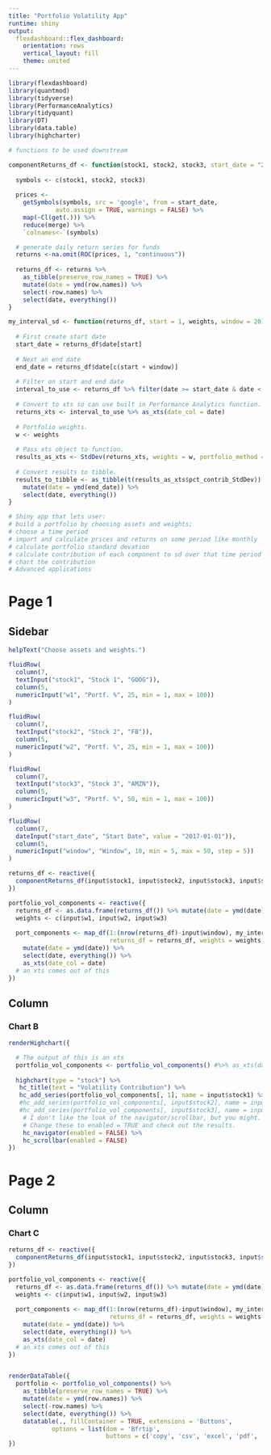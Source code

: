 ```yaml
---
title: "Portfolio Volatility App"
runtime: shiny
output: 
  flexdashboard::flex_dashboard:
    orientation: rows
    vertical_layout: fill
    theme: united
---
```



```r
library(flexdashboard)
library(quantmod)
library(tidyverse)
library(PerformanceAnalytics)
library(tidyquant)
library(DT)
library(data.table)
library(highcharter)

# functions to be used downstream

componentReturns_df <- function(stock1, stock2, stock3, start_date = "2017-01-01"){
  
  symbols <- c(stock1, stock2, stock3)
  
  prices <- 
    getSymbols(symbols, src = 'google', from = start_date, 
             auto.assign = TRUE, warnings = FALSE) %>% 
    map(~Cl(get(.))) %>% 
    reduce(merge) %>%
    `colnames<-`(symbols)

  # generate daily return series for funds
  returns <-na.omit(ROC(prices, 1, "continuous"))
  
  returns_df <- returns %>% 
    as_tibble(preserve_row_names = TRUE) %>% 
    mutate(date = ymd(row.names)) %>% 
    select(-row.names) %>% 
    select(date, everything())
}

my_interval_sd <- function(returns_df, start = 1, weights, window = 20){
  
  # First create start date
  start_date = returns_df$date[start]
  
  # Next an end date
  end_date = returns_df$date[c(start + window)]
  
  # Filter on start and end date
  interval_to_use <- returns_df %>% filter(date >= start_date & date < end_date)
  
  # Convert to xts so can use built in Performance Analytics function.
  returns_xts <- interval_to_use %>% as_xts(date_col = date) 
  
  # Portfolio weights.
  w <- weights
  
  # Pass xts object to function.
  results_as_xts <- StdDev(returns_xts, weights = w, portfolio_method = "component")
  
  # Convert results to tibble.
  results_to_tibble <- as_tibble(t(results_as_xts$pct_contrib_StdDev)) %>% 
    mutate(date = ymd(end_date)) %>% 
    select(date, everything()) 
}
```

```r
# Shiny app that lets user: 
# build a portfolio by choosing assets and weights; 
# choose a time period
# import and calculate prices and returns on some period like monthly
# calculate portfolio standard devation
# calculate contribution of each component to sd over that time period
# chart the contribution
# Advanced applications

```

Page 1
===========================================

Sidebar {.sidebar}
-----------------------------------------------------------------------

```r

helpText("Choose assets and weights.")

fluidRow(
  column(7,
  textInput("stock1", "Stock 1", "GOOG")),
  column(5,
  numericInput("w1", "Portf. %", 25, min = 1, max = 100))
)  

fluidRow(
  column(7,
  textInput("stock2", "Stock 2", "FB")),
  column(5,
  numericInput("w2", "Portf. %", 25, min = 1, max = 100))
)

fluidRow(
  column(7,
  textInput("stock3", "Stock 3", "AMZN")),
  column(5,
  numericInput("w3", "Portf. %", 50, min = 1, max = 100))
)

fluidRow(
  column(7,
  dateInput("start_date", "Start Date", value = "2017-01-01")),
  column(5,
  numericInput("window", "Window", 10, min = 5, max = 50, step = 5))
)

```

```r
returns_df <- reactive({
  componentReturns_df(input$stock1, input$stock2, input$stock3, input$start_date)
})

portfolio_vol_components <- reactive({
  returns_df <- as.data.frame(returns_df()) %>% mutate(date = ymd(date))
  weights <- c(input$w1, input$w2, input$w3)
  
  port_components <- map_df(1:(nrow(returns_df)-input$window), my_interval_sd,
                            returns_df = returns_df, weights = weights, window = input$window) %>% 
    mutate(date = ymd(date)) %>%
    select(date, everything()) %>%
    as_xts(date_col = date)
  # an xts comes out of this
})
```



Column
-----------------------------------------------------------------------

### Chart B

```r

renderHighchart({

  # The output of this is an xts
  portfolio_vol_components <- portfolio_vol_components() #%>% as_xts(date_col = date)
  
  highchart(type = "stock") %>% 
   hc_title(text = "Volatility Contribution") %>%
   hc_add_series(portfolio_vol_components[, 1], name = input$stock1) %>%
   #hc_add_series(portfolio_vol_components[, input$stock2], name = input$stock2) %>%
   #hc_add_series(portfolio_vol_components[, input$stock3], name = input$stock3)
    # I don't like the look of the navigator/scrollbar, but you might. 
    # Change these to enabled = TRUE and check out the results.
    hc_navigator(enabled = FALSE) %>% 
    hc_scrollbar(enabled = FALSE)
})
```


Page 2
===========================================

Column
-----------------------------------------------------------------------

### Chart C

```r

returns_df <- reactive({
  componentReturns_df(input$stock1, input$stock2, input$stock3, input$start_date)
})

portfolio_vol_components <- reactive({
  returns_df <- as.data.frame(returns_df()) %>% mutate(date = ymd(date))
  weights <- c(input$w1, input$w2, input$w3)
  
  port_components <- map_df(1:(nrow(returns_df)-input$window), my_interval_sd,
                            returns_df = returns_df, weights = weights, window = input$window) %>% 
    mutate(date = ymd(date)) %>%
    select(date, everything()) %>%
    as_xts(date_col = date)
  # an xts comes out of this
})


renderDataTable({
  portfolio <- portfolio_vol_components() %>% 
    as_tibble(preserve_row_names = TRUE) %>% 
    mutate(date = ymd(row.names)) %>% 
    select(-row.names) %>% 
    select(date, everything()) %>% 
    datatable(., fillContainer = TRUE, extensions = 'Buttons', 
            options = list(dom = 'Bfrtip', 
                           buttons = c('copy', 'csv', 'excel', 'pdf', 'print')))
})

```

